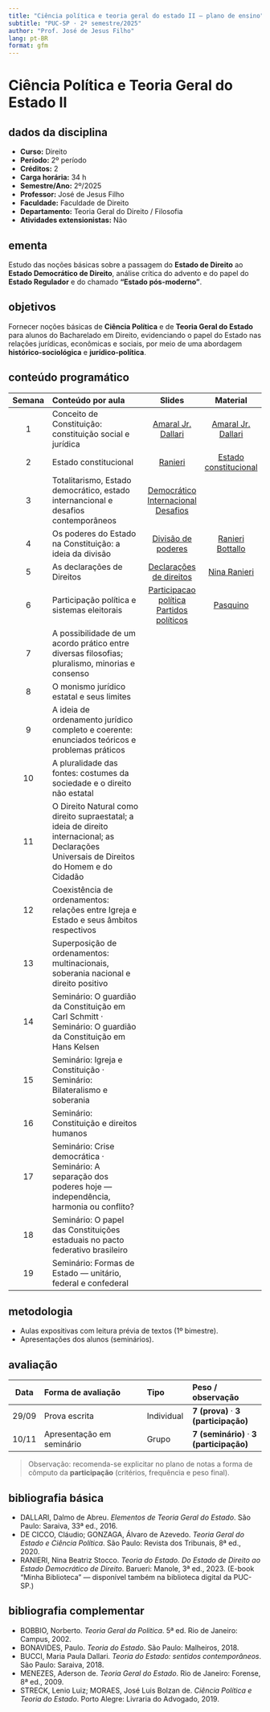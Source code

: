 ```yaml
---
title: "Ciência política e teoria geral do estado II — plano de ensino"
subtitle: "PUC-SP · 2º semestre/2025"
author: "Prof. José de Jesus Filho"
lang: pt-BR
format: gfm
---
```


# Ciência Política e Teoria Geral do Estado II

## dados da disciplina

- **Curso:** Direito  
- **Período:** 2º período  
- **Créditos:** 2  
- **Carga horária:** 34 h  
- **Semestre/Ano:** 2º/2025  
- **Professor:** José de Jesus Filho  
- **Faculdade:** Faculdade de Direito  
- **Departamento:** Teoria Geral do Direito / Filosofia  
- **Atividades extensionistas:** Não

## ementa

Estudo das noções básicas sobre a passagem do **Estado de Direito** ao **Estado Democrático de Direito**, análise crítica do advento e do papel do **Estado Regulador** e do chamado **“Estado pós-moderno”**.

## objetivos

Fornecer noções básicas de **Ciência Política** e de **Teoria Geral do Estado** para alunos do Bacharelado em Direito, evidenciando o papel do Estado nas relações jurídicas, econômicas e sociais, por meio de uma abordagem **histórico-sociológica** e **jurídico-política**.

## conteúdo programático

| Semana | Conteúdo por aula | Slides | Material |
|:-----:|:------------------|:------:|:--------:|
| 1 | Conceito de Constituição: constituição social e jurídica | [Amaral Jr.](https://jjesusfilho.github.io/tge2/aula1/constitucionalismo_conceito_e_constituicao.html)   [Dallari](https://jjesusfilho.github.io/tge2/aula1/dallari.html)  | [Amaral Jr.](https://drive.google.com/file/d/1zDxvEAxh1lNEMRDNrFODOhBz-sjWdexn/view?usp=drive_link) [Dallari](https://drive.google.com/file/d/17QjpdpU3vVGyJ8mtkuH9d-QI8qQyxmeW/view?usp=drive_link) |
| 2 | Estado constitucional | [Ranieri](https://jjesusfilho.github.io/tge2/aula2/estado_constitucional.html)| [Estado constitucional](https://drive.google.com/file/d/1TjWNjqlQLl0eRypMd_SvwDCFALUSuxX6/view?usp=drive_link) |
| 3 | Totalitarismo, Estado democrático, estado internancional e desafios contemporâneos |[Democrático](https://jjesusfilho.github.io/tge2/aula3/estado_democrático.html) [Internacional](https://jjesusfilho.github.io/tge2/aula3/estado_internacional.html) [Desafios](https://jjesusfilho.github.io/tge2/aula3/desafios_contemporaneos.html)|  |
| 4 | Os poderes do Estado na Constituição: a ideia da divisão | [Divisão de poderes](https://jjesusfilho.github.io/tge2/aula4/divisao_poderes.html) |[Ranieri](https://drive.google.com/file/d/15MN1BndU_X0cfyRl7OKRaYTZblifDpdk/view?usp=drive_link) [Bottallo](https://drive.google.com/file/d/1UaAkMCIwkPWn1XcsCE9Q-Ce3Tm7bmH5r/view?usp=drive_link)  |
| 5 | As declarações de Direitos | [Declarações de direitos](https://jjesusfilho.github.io/tge2/aula5/declaracao_direitos.html) | [Nina Ranieri](https://drive.google.com/file/d/14fc9ttXmVKyjVTHbTTXU6StRG9MiDtoS/view?usp=drive_link) |
| 6 | Participação política e sistemas eleitorais | [Participacao política](https://jjesusfilho.github.io/tge2/aula6/participacao_politica.html) [Partidos políticos](https://jjesusfilho.github.io/tge2/aula6/partidos_politicos.html) | [Pasquino](https://drive.google.com/file/d/13MnX8xUGps2W7w2WG_35FeC4m7HSG1vq/view?usp=drive_link) |
| 7 | A possibilidade de um acordo prático entre diversas filosofias; pluralismo, minorias e consenso |  |  |
| 8 | O monismo jurídico estatal e seus limites |  |  |
| 9 | A ideia de ordenamento jurídico completo e coerente: enunciados teóricos e problemas práticos |  |  |
| 10 | A pluralidade das fontes: costumes da sociedade e o direito não estatal |  |  |
| 11 | O Direito Natural como direito supraestatal; a ideia de direito internacional; as Declarações Universais de Direitos do Homem e do Cidadão |  |  |
| 12 | Coexistência de ordenamentos: relações entre Igreja e Estado e seus âmbitos respectivos |  |  |
| 13 | Superposição de ordenamentos: multinacionais, soberania nacional e direito positivo |  |  |
| 14 | Seminário: O guardião da Constituição em Carl Schmitt · Seminário: O guardião da Constituição em Hans Kelsen |  |  |
| 15 | Seminário: Igreja e Constituição · Seminário: Bilateralismo e soberania |  |  |
| 16 | Seminário: Constituição e direitos humanos |  |  |
| 17 | Seminário: Crise democrática · Seminário: A separação dos poderes hoje — independência, harmonia ou conflito? |  |  |
| 18 | Seminário: O papel das Constituições estaduais no pacto federativo brasileiro |  |  |
| 19| Seminário: Formas de Estado — unitário, federal e confederal |  |  |

## metodologia

- Aulas expositivas com leitura prévia de textos (1º bimestre).  
- Apresentações dos alunos (seminários).

## avaliação

| Data  | Forma de avaliação        | Tipo       | Peso / observação |
|:-----:|:--------------------------|:-----------|:------------------|
| 29/09 | Prova escrita             | Individual | **7 (prova)** · **3 (participação)** |
| 10/11 | Apresentação em seminário | Grupo      | **7 (seminário)** · **3 (participação)** |

> Observação: recomenda-se explicitar no plano de notas a forma de cômputo da **participação** (critérios, frequência e peso final).

## bibliografia básica

- DALLARI, Dalmo de Abreu. *Elementos de Teoria Geral do Estado*. São Paulo: Saraiva, 33ª ed., 2016.  
- DE CICCO, Cláudio; GONZAGA, Álvaro de Azevedo. *Teoria Geral do Estado e Ciência Política*. São Paulo: Revista dos Tribunais, 8ª ed., 2020.  
- RANIERI, Nina Beatriz Stocco. *Teoria do Estado. Do Estado de Direito ao Estado Democrático de Direito*. Barueri: Manole, 3ª ed., 2023. (E-book “Minha Biblioteca” — disponível também na biblioteca digital da PUC-SP.)

## bibliografia complementar

- BOBBIO, Norberto. *Teoria Geral da Política*. 5ª ed. Rio de Janeiro: Campus, 2002.  
- BONAVIDES, Paulo. *Teoria do Estado*. São Paulo: Malheiros, 2018.  
- BUCCI, Maria Paula Dallari. *Teoria do Estado: sentidos contemporâneos*. São Paulo: Saraiva, 2018.  
- MENEZES, Aderson de. *Teoria Geral do Estado*. Rio de Janeiro: Forense, 8ª ed., 2009.  
- STRECK, Lenio Luiz; MORAES, José Luis Bolzan de. *Ciência Política e Teoria do Estado*. Porto Alegre: Livraria do Advogado, 2019.
